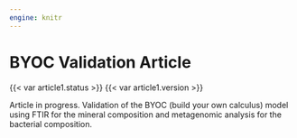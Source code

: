 ```yaml
---
engine: knitr
---
```

# BYOC Validation Article

::: {.content-visible when-format="html"}
{{< var article1.status >}} {{< var article1.version >}}
:::

Article in progress. Validation of the BYOC (build your own calculus) model using FTIR for the mineral
composition and metagenomic analysis for the bacterial composition.
